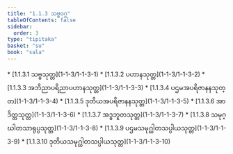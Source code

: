 ```yaml
---
title: "1.1.3 သဗ္ဗဝဂ္ဂ"
tableOfContents: false
sidebar:
  order: 3
type: "tipitaka"
basket: "su"
book: "sala"
---
```



<DynamicBreadcrumb />



<TableOfContents book="sala" section="1.1.3">
* [1.1.3.1 သဗ္ဗသုတ္တ](1-1-3/1-1-3-1)
* [1.1.3.2 ပဟာနသုတ္တ](1-1-3/1-1-3-2)
* [1.1.3.3 အဘိညာပရိညာပဟာနသုတ္တ](1-1-3/1-1-3-3)
* [1.1.3.4 ပဌမအပရိဇာနနသုတ္တ](1-1-3/1-1-3-4)
* [1.1.3.5 ဒုတိယအပရိဇာနနသုတ္တ](1-1-3/1-1-3-5)
* [1.1.3.6 အာဒိတ္တသုတ္တ](1-1-3/1-1-3-6)
* [1.1.3.7 အဒ္ဓဘူတသုတ္တ](1-1-3/1-1-3-7)
* [1.1.3.8 သမုဂ္ဃါတသာရုပ္ပသုတ္တ](1-1-3/1-1-3-8)
* [1.1.3.9 ပဌမသမုဂ္ဃါတသပ္ပါယသုတ္တ](1-1-3/1-1-3-9)
* [1.1.3.10 ဒုတိယသမုဂ္ဃါတသပ္ပါယသုတ္တ](1-1-3/1-1-3-10)
</TableOfContents>